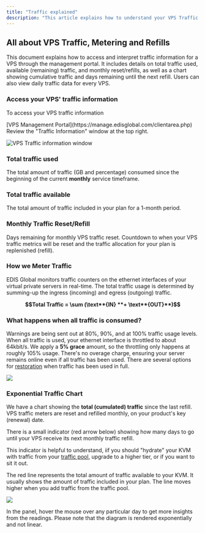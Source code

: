 ```yaml
---
title: "Traffic explained"
description: "This article explains how to understand your VPS Traffic Information dashboard, how EDIS Global meters traffic, and what happens when you've used all your traffic. "
---
```


## All about VPS Traffic, Metering and Refills

This document explains how to access and interpret traffic information for a VPS through the management portal. It includes details on total traffic used, available (remaining) traffic, and monthly reset/refills, as well as a chart showing cumulative traffic and days remaining until the next refill. Users can also view daily traffic data for every VPS.

### Access your VPS' traffic information

To access your VPS traffic information

<Steps>
  <Step title="Log in to your">
    [VPS Management Portal](https://manage.edisglobal.com/clientarea.php)
  </Step>

  <Step title="Pick any VPS from the Services tab">
    Review the "Traffic Information" window at the top right.
  </Step>
</Steps>

![VPS Traffic information window](/assets/cNp-aoYzm2d52KmDABp4u_traffic-info-edis-global.png)

### Total traffic used

The total amount of traffic (GB and percentage) consumed since the beginning of the current **monthly** service timeframe.

### Total traffic available

The total amount of traffic included in your plan for a 1-month period.

### Monthly Traffic Reset/Refill&#x20;

Days remaining for monthly VPS traffic reset. Countdown to when your VPS traffic metrics will be reset and the traffic allocation for your plan is replenished (refill).

### How we Meter Traffic&#x20;

EDIS Global monitors traffic counters on  the ethernet interfaces of your virtual private servers in real-time. The total traffic usage is determined by summing-up the ingress (incoming) and egress (outgoing) traffic.

**$$Total Traffic = \sum (\text**{IN} **+ \text**{OUT}**)$$**

### What happens when all traffic is consumed?

Warnings are being sent out at 80%, 90%, and at 100% traffic usage levels.&#x20;
When all traffic is used, your ethernet interface is throttled to about 64kbit/s.&#x20;
We apply a **5% grace** amount, so the throttling only happens at roughly 105% usage.
There's no overage charge, ensuring your server remains online even if all traffic has been used. There are several options for [restoration](https://docs.edisglobal.com/traffic-pool-global-and-premium-traffic-zone) when traffic has been used in full.&#x20;

![](/assets/-n9f9xXjqDwmY3XgFkQUn_daily-traffic-432a39609a.png)

###

### Exponential Traffic Chart

We have a chart showing the **total (cumulated) traffic** since the last refill. VPS traffic meters are reset and refilled monthly, on your product's key (renewal) date.

There is a small indicator (red arrow below) showing how many days to go until your VPS receive its next monthly traffic refill.&#x20;

This indicator is helpful to understand, iif you should "hydrate" your KVM with traffic from your <a href="https://docs.edisglobal.com/traffic-pool-global-and-premium-traffic-zone" target="_blank">traffic pool</a>,  upgrade to a higher tier, or if you want to sit it out.

The red line represents the total amount of traffic available to your KVM. It usually shows the amount of traffic included in your plan. The line moves higher when you add  traffic from the traffic pool.&#x20;

![](/assets/lHUScqmop6d5_TFXKZlHt_cumulative-traffic-bc46ac6118.png)

<Note>
  In the panel, hover the mouse over any particular day to get more insights from
  the readings. Please note that the diagram is rendered exponentially and not
  linear.
</Note>